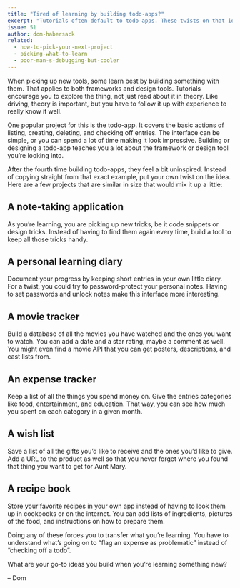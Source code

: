 ```yaml
---
title: "Tired of learning by building todo-apps?"
excerpt: "Tutorials often default to todo-apps. These twists on that idea help you dig into how the framework you’re learning really works."
issue: 51
author: dom-habersack
related:
  - how-to-pick-your-next-project
  - picking-what-to-learn
  - poor-man-s-debugging-but-cooler
---
```

When picking up new tools, some learn best by building something with them. That applies to both frameworks and design tools. Tutorials encourage you to explore the thing, not just read about it in theory. Like driving, theory is important, but you have to follow it up with experience to really know it well.

One popular project for this is the todo-app. It covers the basic actions of listing, creating, deleting, and checking off entries. The interface can be simple, or you can spend a lot of time making it look impressive. Building or designing a todo-app teaches you a lot about the framework or design tool you’re looking into.

After the fourth time building todo-apps, they feel a bit uninspired. Instead of copying straight from that exact example, put your own twist on the idea. Here are a few projects that are similar in size that would mix it up a little:


## A note-taking application

As you’re learning, you are picking up new tricks, be it code snippets or design tricks. Instead of having to find them again every time, build a tool to keep all those tricks handy.


## A personal learning diary

Document your progress by keeping short entries in your own little diary. For a twist, you could try to password-protect your personal notes. Having to set passwords and unlock notes make this interface more interesting.


## A movie tracker

Build a database of all the movies you have watched and the ones you want to watch. You can add a date and a star rating, maybe a comment as well. You might even find a movie API that you can get posters, descriptions, and cast lists from.


## An expense tracker

Keep a list of all the things you spend money on. Give the entries categories like food, entertainment, and education. That way, you can see how much you spent on each category in a given month.


## A wish list

Save a list of all the gifts you’d like to receive and the ones you’d like to give. Add a URL to the product as well so that you never forget where you found that thing you want to get for Aunt Mary.


## A recipe book

Store your favorite recipes in your own app instead of having to look them up in cookbooks or on the internet. You can add lists of ingredients, pictures of the food, and instructions on how to prepare them.


Doing any of these forces you to transfer what you’re learning. You have to understand what’s going on to “flag an expense as problematic” instead of “checking off a todo”.

What are your go-to ideas you build when you’re learning something new?

– Dom
